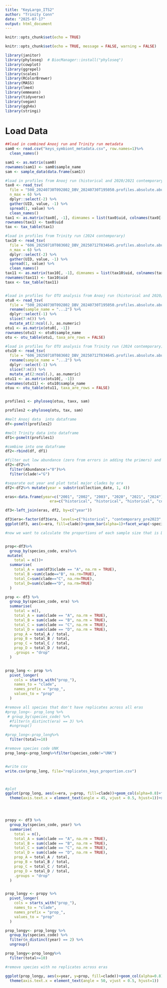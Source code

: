```yaml
---
title: "KeyLargo_ITS2"
author: "Trinity Conn"
date: "2025-07-17"
output: html_document
---
```


```r
knitr::opts_chunk$set(echo = TRUE)
```

```r
knitr::opts_chunk$set(echo = TRUE, message = FALSE, warning = FALSE)
```

```r
library(janitor)
library(phyloseq)  # BiocManager::install("phyloseq")
library(cowplot)
library(ggrepel)
library(scales)
library(RColorBrewer)
library(MASS)
library(lme4)
library(emmeans)
library(tidyverse)
library(vegan)
library(ggh4x)
library(stringi)
```

# Load Data
```r

##load in combined Anooj run and Trinity run metadata
sam0 <- read.csv("keys_symbiont_metadata.csv", row.names=1)%>%
  clean_names()

sam1 <- as.matrix(sam0)
rownames(sam1) <- sam0$sample_name
sam <- sample_data(data.frame(sam1))

#load in profiles from Anooj run (historical and 2020/2021 contemporary)
tax0 <- read_tsv(
  file = "500_20240730T092802_DBV_20240730T195050.profiles.absolute.abund_and_meta.txt",
  n_max = 6) %>%
  dplyr::select(-2) %>% 
  gather(UID, value, -1) %>% 
  spread(1, value) %>%
  clean_names()
tax1 <- as.matrix(tax0[, -1], dimnames = list(tax0$uid, colnames(tax0[-1])))
rownames(tax1) <- tax0$uid
tax <- tax_table(tax1)

#load in profiles from Trinity run (2024 contemporary)
tax10 <- read_tsv(
  file = "606_20250710T083602_DBV_20250712T034645.profiles.absolute.abund_and_meta.txt",
  n_max = 6) %>%
  dplyr::select(-2) %>% 
  gather(UID, value, -1) %>% 
  spread(1, value) %>%
  clean_names()
tax11 <- as.matrix(tax10[, -1], dimnames = list(tax10$uid, colnames(tax10[-1])))
rownames(tax11) <- tax10$uid
taxx <- tax_table(tax11)


#load in profiles for OTU analysis from Anooj run (historical and 2020/2021 contemporary )
otu0 <- read_tsv(
  file = "500_20240730T092802_DBV_20240730T195050.profiles.absolute.abund_and_meta.txt") %>% 
  rename(sample_name = "...2") %>%
  dplyr::select(-1) %>%
  slice(7:n()) %>%
  mutate_at(2:ncol(.), as.numeric)
otu1 <- as.matrix(otu0[, -1])
rownames(otu1) <- otu0$sample_name
otu <- otu_table(otu1, taxa_are_rows = FALSE)

#load in profiles for OTU analysis from Trinity run (2024 contemporary)
otu10 <- read_tsv(
  file = "606_20250710T083602_DBV_20250712T034645.profiles.absolute.abund_and_meta.txt") %>% 
  rename(sample_name = "...2") %>%
  dplyr::select(-1) %>%
  slice(7:n()) %>%
  mutate_at(2:ncol(.), as.numeric)
otu11 <- as.matrix(otu10[, -1])
rownames(otu11) <- otu10$sample_name
otuu <- otu_table(otu11, taxa_are_rows = FALSE)


profiles1 <- phyloseq(otuu, taxx, sam)

profiles2 <-phyloseq(otu, tax, sam)

#melt Anooj data  into dataframe 
df<-psmelt(profiles2)

#melt Trinity data into dataframe 
df1<-psmelt(profiles1)

#combine into one dataframe 
df2<-rbind(df, df1)

#filter out low abundance (zero from errors in adding the primers) and samples with G as the major clade 
df2<-df2%>%
  filter(Abundance!="0")%>%
  filter(clade!="G")

#separate out year and plot total major clades by era 
df2<-df2%>% mutate(year = substr(collection_date, 1, 4))

eras<-data.frame(year=c("2001", "2002", "2003", "2020", "2021", "2024"), 
                    era=c("historical", "historical", "historical", "contemporary_pre2023", "contemporary_pre2023", "contemporary_post2023"))

df3<-left_join(eras, df2, by=c("year"))

df3$era<-factor(df3$era, levels=c("historical", "contemporary_pre2023", "contemporary_post2023"))
ggplot(df3, aes(x=era, fill=clade))+geom_bar(alpha=1)+facet_wrap(~species_code)


```

```r

#now we want to calculate the proportions of each sample size that is D so we can plot change in proportion over eras/years 


prop<-df3%>%
  group_by(species_code, era)%>%
 mutate(
    total = n())+
  summarise(
    total_A = sum(df3$clade == "A", na.rm = TRUE),
    total_B =sum(clade=="B", na.rm=TRUE),
    total_C=sum(clade=="C", na.rm=TRUE),
    total_D=sum(clade=="D", na.rm=TRUE)
  )

prop <- df3 %>%
  group_by(species_code, era) %>%
  summarise(
    total = n(),
    total_A = sum(clade == "A", na.rm = TRUE),
    total_B = sum(clade == "B", na.rm = TRUE),
    total_C = sum(clade == "C", na.rm = TRUE),
    total_D = sum(clade == "D", na.rm = TRUE),
    prop_A = total_A / total,
    prop_B = total_B / total,
    prop_C = total_C / total,
    prop_D = total_D / total,
    .groups = "drop"
  )


prop_long <- prop %>%
  pivot_longer(
    cols = starts_with("prop_"),
    names_to = "clade",
    names_prefix = "prop_",
    values_to = "prop"
  )

#remove all species that don't have replicates across all eras
#prop_long<- prop_long %>%
 # group_by(species_code) %>%
  #filter(n_distinct(era) == 3) %>%
  #ungroup()

#prop_long<-prop_long%>%
  filter(total>=10)

#remove species code UNK
prop_long<-prop_long%>%filter(species_code!="UNK")


#write csv 
write.csv(prop_long, file="replicates_keys_proportion.csv")



#plot 
ggplot(prop_long, aes(x=era, y=prop, fill=clade))+geom_col(alpha=0.8)+facet_nested(~ species_code)+ylab("Proportion of Colonies")+
  theme(axis.text.x = element_text(angle = 45, vjust = 0.5, hjust=1))+xlab("")





```

```r
propy <- df3 %>%
  group_by(species_code, year) %>%
  summarise(
    total = n(),
    total_A = sum(clade == "A", na.rm = TRUE),
    total_B = sum(clade == "B", na.rm = TRUE),
    total_C = sum(clade == "C", na.rm = TRUE),
    total_D = sum(clade == "D", na.rm = TRUE),
    prop_A = total_A / total,
    prop_B = total_B / total,
    prop_C = total_C / total,
    prop_D = total_D / total,
    .groups = "drop"
  )


prop_longy <- propy %>%
  pivot_longer(
    cols = starts_with("prop_"),
    names_to = "clade",
    names_prefix = "prop_",
    values_to = "prop"
  )

prop_longy<- prop_longy %>%
  group_by(species_code) %>%
  filter(n_distinct(year) == 2) %>%
  ungroup()

prop_longy<-prop_longy%>%
  filter(total>=10)

#remove species with no replicates across eras 

ggplot(prop_longy, aes(x=year, y=prop, fill=clade))+geom_col(alpha=0.8)+facet_nested(~ species_code)+ylab("Proportion of Colonies")+
  theme(axis.text.x = element_text(angle = 50, vjust = 0.5, hjust=1))


```



